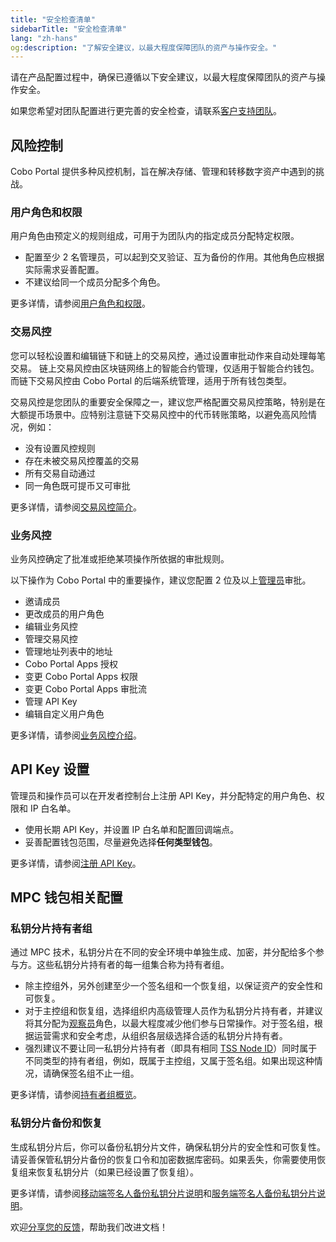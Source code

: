 ```yaml
---
title: "安全检查清单"
sidebarTitle: "安全检查清单"
lang: "zh-hans"
og:description: "了解安全建议，以最大程度保障团队的资产与操作安全。"
---
```


请在产品配置过程中，确保已遵循以下安全建议，以最大程度保障团队的资产与操作安全。

<Info>如果您希望对团队配置进行更完善的安全检查，请联系[客户支持团队](mailto:help@cobo.com)。</Info>

## 风险控制

Cobo Portal 提供多种风控机制，旨在解决存储、管理和转移数字资产中遇到的挑战。

### 用户角色和权限

用户角色由预定义的规则组成，可用于为团队内的指定成员分配特定权限。

- 配置至少 2 名管理员，可以起到交叉验证、互为备份的作用。其他角色应根据实际需求妥善配置。
- 不建议给同一个成员分配多个角色。

更多详情，请参阅[用户角色和权限](/cn/portal/organization/roles-and-permissions)。

### 交易风控

您可以轻松设置和编辑链下和链上的交易风控，通过设置审批动作来自动处理每笔交易。
<Note>链上交易风控由区块链网络上的智能合约管理，仅适用于智能合约钱包。而链下交易风控由 Cobo Portal 的后端系统管理，适用于所有钱包类型。</Note>

交易风控是您团队的重要安全保障之一，建议您严格配置交易风控策略，特别是在大额提币场景中。应特别注意链下交易风控中的代币转账策略，以避免高风险情况，例如：
- 没有设置风控规则
- 存在未被交易风控覆盖的交易
- 所有交易自动通过
- 同一角色既可提币又可审批

更多详情，请参阅[交易风控简介](/cn/portal/risk-controls/tx-policies-overview)。

### 业务风控

业务风控确定了批准或拒绝某项操作所依据的审批规则。

以下操作为 Cobo Portal 中的重要操作，建议您配置 2 位及以上[管理员](/cn/portal/organization/roles-and-permissions)审批。
- 邀请成员
- 更改成员的用户角色
- 编辑业务风控
- 管理交易风控
- 管理地址列表中的地址
- Cobo Portal Apps 授权
- 变更 Cobo Portal Apps 权限
- 变更 Cobo Portal Apps 审批流
- 管理 API Key
- 编辑自定义用户角色

更多详情，请参阅[业务风控介绍](/cn/portal/organization/governance-intro)。

## API Key 设置

管理员和操作员可以在开发者控制台上注册 API Key，并分配特定的用户角色、权限和 IP 白名单。

- 使用长期 API Key，并设置 IP 白名单和配置回调端点。
- 妥善配置钱包范围，尽量避免选择**任何类型钱包**。

更多详情，请参阅[注册 API Key](/cn/portal/developer-console/create-api-key)。

## MPC 钱包相关配置

### 私钥分片持有者组

通过 MPC 技术，私钥分片在不同的安全环境中单独生成、加密，并分配给多个参与方。这些私钥分片持有者的每一组集合称为持有者组。

- 除主控组外，另外创建至少一个签名组和一个恢复组，以保证资产的安全性和可恢复。
- 对于主控组和恢复组，选择组织内高级管理人员作为私钥分片持有者，并建议将其分配为[观察员](/cn/portal/organization/roles-and-permissions)角色，以最大程度减少他们参与日常操作。对于签名组，根据运营需求和安全考虑，从组织各层级选择合适的私钥分片持有者。
- 强烈建议不要让同一私钥分片持有者（即具有相同 [TSS Node ID](/cn/portal/glossary#tss-node)）同时属于不同类型的持有者组，例如，既属于主控组，又属于签名组。如果出现这种情况，请确保签名组不止一组。

更多详情，请参阅[持有者组概览](/cn/portal/mpc-wallets/ocw/holder-group-overview)。

### 私钥分片备份和恢复

生成私钥分片后，你可以备份私钥分片文件，确保私钥分片的安全性和可恢复性。请妥善保管私钥分片备份的恢复口令和加密数据库密码。如果丢失，你需要使用恢复组来恢复私钥分片（如果已经设置了恢复组）。

更多详情，请参阅[移动端签名人备份私钥分片说明](/cn/guard/generate-and-back-up-key-shares#%E5%A4%87%E4%BB%BD%E7%A7%81%E9%92%A5%E5%88%86%E7%89%87)和[服务端签名人备份私钥分片说明](https://www.cobo.com/developers/v2_cn/guides/mpc-wallets/server-co-signer/key-shares-backup)。

<Tip>欢迎[分享您的反馈](https://forms.zohopublic.com/cobo/form/DocumentFeedbackForm/formperma/QvLOhxJv1_JMsJ-1dleZ8Itb_7rzN-LtgvsDdxosoVI?referrername=manuals)，帮助我们改进文档！</Tip>